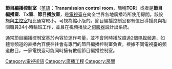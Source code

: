 {{unreferenced|time=2013-04-03T11:20:51+00:00}}

'''節目編播控制室'''（[[英語|英語]]：'''Transmission control room'''，簡稱'''TCR'''）或者是'''節目編播室'''、'''Tx室'''、'''節目播放室'''，是[[電視臺|電視臺]]在向全世界各地廣播時所使用房間。該設施與[[主控室|主控室]]相比通常較小，可視為縮小版的{{Link-en|Centralcasting|Centralcasting}}。節目編播控制室都有值日導播員與相關職員24小時輪班工作，並且在視頻播放之[[伺服器|伺服器]]設計出{{Link-en|廣播自動化|Broadcast automation}}系統。

通常節目編播控制室基於內容於運作考量，並不會同時播放超過2個[[电视频道|电视频道]]，如體育頻道的直播內容便往往會有專門的節目編播控制室負責。根據不同電視臺的頻道數目，一家電視臺可能同時擁有數個節目編播控制室。

{{TV-stub}}

[[Category:電視術語|Category:電視術語]]
[[Category:廣播工程|Category:廣播工程]]
[[Category:房間|Category:房間]]